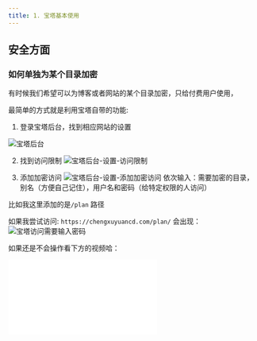 ```yaml
---
title: 1. 宝塔基本使用
---
```



## 安全方面

### 如何单独为某个目录加密

有时候我们希望可以为博客或者网站的某个目录加密，只给付费用户使用，

最简单的方式就是利用宝塔自带的功能:

1. 登录宝塔后台，找到相应网站的设置

![宝塔后台](https://chengxuyuancd.oss-cn-beijing.aliyuncs.com/auto_images/docs/work/fuye/build-website/baota/images/1-baota-houtai.png)

2. 找到访问限制
![宝塔后台-设置-访问限制](https://chengxuyuancd.oss-cn-beijing.aliyuncs.com/auto_images/docs/work/fuye/build-website/baota/images/2-baota-fangwenxianzhi-1.png)

3. 添加加密访问
![宝塔后台-设置-添加加密访问](https://chengxuyuancd.oss-cn-beijing.aliyuncs.com/auto_images/docs/work/fuye/build-website/baota/images/3-baota-fangwenxianzhi-2.png)
依次输入：需要加密的目录，别名（方便自己记住），用户名和密码（给特定权限的人访问）

比如我这里添加的是`/plan` 路径

如果我尝试访问: `https://chengxuyuancd.com/plan/`
会出现：
![宝塔访问需要输入密码](https://chengxuyuancd.oss-cn-beijing.aliyuncs.com/auto_images/docs/work/fuye/build-website/baota/images/4-baota-fangwenxianzhi-3.png)


如果还是不会操作看下方的视频哈：
<iframe src="//player.bilibili.com/player.html?isOutside=true&aid=112983191586710&bvid=BV1SmWNeUE47&cid=500001653836579&p=1" scrolling="no" border="0" frameborder="no" framespacing="0" allowfullscreen="true"></iframe>
